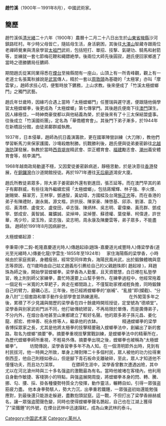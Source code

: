<!--注意：请不要擅自移除这两行！维护模板将引起其他用户关注并协助改善条目！请在问题解决后才移除！-->
{{unreferenced|time=2014-01-02T17:36:35+00:00}}
<!--注意：请不要擅自移除这两行！维护模板将引起其他用户关注并协助改善条目！请在问题解决后才移除！-->
'''趙竹溪'''（1900年－1991年8月），中國武術家。

== 簡歷 ==
趙竹溪係[[清|清]][[光緒|光緒]]二十六年（1900年）農曆十二月二十八日出生於[[山東省|山東省]][[掖縣|掖縣]]沙河鎮路旺村。年少時父母皆亡，隨姑母生活，身活窮困，其後往[[大澤山|大澤山]]智藏寺跟兩位老禪師覺東與清泉學習[[太祖門|太祖門]]武術，包括短打、單招、技撃、氣硬功、騎馬和射箭等，並練就一套七節梅花鞭和繩鏢絶學。後兩位大師先後圓寂，趙氏便回家鄉進了當時之德勝鑣局任鑣師.

期間趙氏從某同業得悉在[[煙台|煙台]]至掖縣間有一座山，山頂上有一所青峰觀，觀上有一老道士名張萬秋據說是[[武當|武當]]傳人，精於一套以[[周敦頤|周敦頤]]為基礎的「太極掌」亦叫「摩雲掌」，趙師求技心切，便暫時放下鑣務，上山求教。後來便成了「竹溪太極螳螂門」之獨門武藝。

趙氏年廿歲時，因緣巧合遇上當時「太極螳螂門」任豐瑞與遲守進，便跟隨他倆學習太極螳螂拳，後更成為「太極螳螂」第七傳掌門。其後趙氏便南下往[[澳門|澳門]]謀生。因人緣極佳，一時紳商豪俊都以與他結義為榮，於是後來有了十三太保結盟盛事。往後成立「竹溪國術團」，定名為「華僑體育會」。其後門下弟子漸多，於1944年在新橋設分館，由徒弟鄺群威執教。

1937年，日本侵華，趙師為抗日義演籌款，更在國軍陣營訓練（大刀隊），教他們學習斬馬刀來保家護國，沙塲殺敵制勝。抗戰勝利後，趙氏便與徒弟姜密齡往[[北越|北越]][[海防|海防]]謀發展，執教於當時[[西貢區|西貢]][[堤岸|堤岸]]精武會、崇正體育會、[[福建|福建]]勵志會、[[潮州|潮州]]義安體育會等，桃李滿門。

1968年越南政局動盪不穩，又因愛徒姜密齡病逝，靜極思動，於是決意往[[香港|香港]]發展，在[[銅鑼灣|銅鑼灣]]白沙道開館授徒。再於1971年遷往[[天后廟道|天后廟道]]鴻安大廈。

趙氏所教徒弟眾多，除大弟子姜密齡外還有劉進田，張丕延等。而在澳門早其的弟子有鄺群威，有些往海外繼續宏揚「太極螳螂」，包括蔣耀輝、林子強、李火煙、謝賜榮、蘇翠芳，王林寧，鄧通智，黃幼璋，方國樑及台灣[[施正忠|施正忠]]等。而在香港的弟子有陳禮財，謝永銘，源文楷，許拱辰、陳家豪、陳啓基、邱添、劉湛、袁乃炤、黃清標、盧俊文、盧俊田，卓志强、陳炳林、吳志明、霍偉樂、黃亮群、鄧成寧、鄧成安、黃智誠、羅鑛誠、梁焯坤，梁焯豐、蘇德權、葉俊華、柯偉達，許世華，馮少珍，梁玉玲，梁志強，梁志明，周永康及陳慶雲等，弟子眾多，不能盡錄。                   趙師於1991年8月因病辭世。

太極螳螂起源：

李秉霄(李二鈎-乾隆嘉慶道光時人)傳趙起祿(趙珠-嘉慶道光咸豐時人)傳梁學香(道光至光緒時人)傳姜化龍(字雲生-1855年至1924年)     家住海陽縣的梁學香，小時候由於家庭貧窮，身體瘦弱，經常受同伴欺負，海陽民風尚武，出於鍛鍊體魄與意志等原因，在11歲時由自己姑丈趙義彤引藨给自己的父親趙珠即( 趙起禄 )，拜趙珠為師之後，開始學習螳螂拳。梁學香為人勤奮，且天資聰慧，白日裡在私塾學習，晚上則到師父家練拳，農忙時還要上山幫手勞作。在練拳過程中，他經常拖着一個足有一米寬的大草耙子，奔走在鄉間路上，不僅幫助家裡减輕負擔，同時鍛鍊自己的臂力，磨礪心志。三年後，他已經將螳螂拳的“崩補”、“亂接”即(攔截)、“分身八肘”三個套路和單手動作全部學會並熟練運用。                       在外闖蕩多年之後，累積了不少見識與閱歷的梁學香在四十餘歲時開班授徒，定堂號為“德順堂”。梁學香與别家武術門派不同，他打破傳統陋習，不再局限於單傳，而是廣傳弟子，不分内外，在烟台各地甚至山東都建立了較好名聲。他的眾多弟子孫元昌、姜化龍、郝宏、修坤善、祝永修等人，繼承他的衣缽。                                  精通螳螂拳的梁學香博採眾家之長，尤其是他將太極拳的技擊精要融入螳螂拳法中，創編出了新的套路，取名为螳螂“摘要”拳。摘要拳重視技擊實戰訓練，是螳螂拳法中的精華所在，為歷代螳螂拳師所重視，不輕易外傳。摘要拳出現之後，螳螂拳也被稱為“太極螳螂拳”。                            坊間傳說，梁學香習拳多年不為人知。在一個清明節外出時，見到有村民拔河，他一時興之所致，單身上陣對陣二十多個村民，眾人被他的功力拉得東倒西歪，他自己則穩如泰山，但是腳下青石板命支離破碎，至此，眾人才知道他不僅懂功夫，而且功力深厚。                                          在鏢師生涯中，梁學香曾數次遭遇凶險，其中尤以在河北滄州時與三十多名强盗的激戰最為有名。當時他被堵在客棧內，他利用自身動作敏捷、客棧狹小的特點，與强盗展開周旋，將螳螂拳本身的閃、轉、騰、挪、勾、摟、採、掛各種優勢特質全力發揮，動作靈活，輾轉自如，引得一眾强盗筋疲力盡。 他本身拳勢駭人，勢大力沉，出拳重若鐵錘，一眾强盗初始還能勉强應對，到最後還只能游走躲避，盡數抱頭鼠竄。這一戰，不但打出了梁學香赫赫威名，讓一眾强盗聞聲色變，同時也使得螳螂拳聲名鵲起，自己也在江湖上獲得了“梁鐵錘”的外號，在煙台武林中迅速蹿紅，成為山東武林的泰斗。

[[Category:中国武术家|Category:中国武术家]]
[[Category:莱州人|Category:莱州人]]